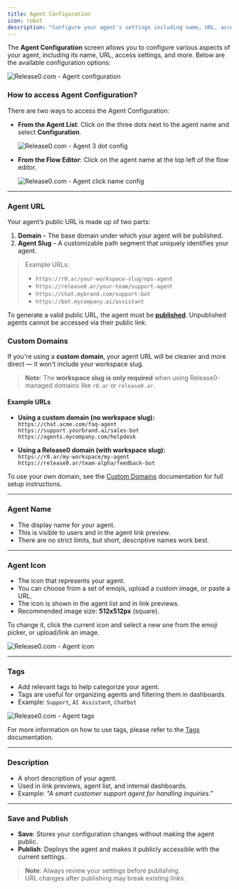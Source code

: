 ```yaml
---
title: Agent Configuration  
icon: robot  
description: "Configure your agent's settings including name, URL, access controls, and other essential parameters."
---
```


The **Agent Configuration** screen allows you to configure various aspects of your agent, including its name, URL, access settings, and more. Below are the available configuration options:

<Frame style={{ maxWidth: '800px' }}>
  <img src="/images/agent-settings/agent-settings.png" alt="Release0.com - Agent configuration" />
</Frame>

### How to access Agent Configuration?

There are two ways to access the Agent Configuration:

- **From the Agent List**: Click on the three dots next to the agent name and select **Configuration**.  
  <Frame style={{ maxWidth: '600px' }}>
    <img src="/images/agent-settings/agent-3dot-settings.png" alt="Release0.com - Agent 3 dot config" />
  </Frame>

- **From the Flow Editor**: Click on the agent name at the top left of the flow editor.  
  <Frame style={{ maxWidth: '600px' }}>
    <img src="/images/agent-settings/click-agent-name.png" alt="Release0.com - Agent click name config" />
  </Frame>

---

### Agent URL

Your agent’s public URL is made up of two parts:

1. **Domain** – The base domain under which your agent will be published.  
2. **Agent Slug** – A customizable path segment that uniquely identifies your agent.

> Example URLs:
> 
> - `https://r0.ar/your-workspace-slug/nps-agent`  
> - `https://release0.ar/your-team/support-agent`  
> - `https://chat.mybrand.com/support-bot`  
> - `https://bot.mycompany.ai/assistant`

To generate a valid public URL, the agent must be [**published**](/editor/publish). Unpublished agents cannot be accessed via their public link.

### Custom Domains

If you're using a **custom domain**, your agent URL will be cleaner and more direct — it won't include your workspace slug.

> **Note**: The **workspace slug is only required** when using Release0-managed domains like `r0.ar` or `release0.ar`.

#### Example URLs

- **Using a custom domain (no workspace slug):**  
  `https://chat.acme.com/faq-agent`  
  `https://support.yourbrand.ai/sales-bot`  
  `https://agents.mycompany.com/helpdesk`

- **Using a Release0 domain (with workspace slug):**  
  `https://r0.ar/my-workspace/my-agent`  
  `https://release0.ar/team-alpha/feedback-bot`

To use your own domain, see the [Custom Domains](/workspace/customDomains) documentation for full setup instructions.

---

### Agent Name

- The display name for your agent.
- This is visible to users and in the agent link preview.
- There are no strict limits, but short, descriptive names work best.

---

### Agent Icon

- The icon that represents your agent.
- You can choose from a set of emojis, upload a custom image, or paste a URL.
- The icon is shown in the agent list and in link previews.
- Recommended image size: **512x512px** (square).

To change it, click the current icon and select a new one from the emoji picker, or upload/link an image.

<Frame style={{ maxWidth: '600px' }}>
  <img src="/images/agent-settings/agent-icon.png" alt="Release0.com - Agent icon" />
</Frame>

---

### Tags

- Add relevant tags to help categorize your agent.
- Tags are useful for organizing agents and filtering them in dashboards.
- Example: `Support`, `AI Assistant`, `Chatbot`

<Frame style={{ maxWidth: '600px' }}>
  <img src="/images/agent-settings/agent-tags.png" alt="Release0.com - Agent tags" />
</Frame>

For more information on how to use tags, please refer to the [Tags](/workspace/tags) documentation.

---

### Description

- A short description of your agent.
- Used in link previews, agent list, and internal dashboards.
- Example: *"A smart customer support agent for handling inquiries."*

---

### Save and Publish

- **Save**: Stores your configuration changes without making the agent public.
- **Publish**: Deploys the agent and makes it publicly accessible with the current settings.

> **Note**: Always review your settings before publishing.  
> URL changes after publishing may break existing links.

